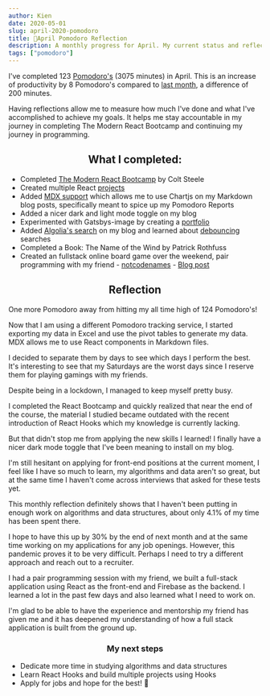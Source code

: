 ```yaml
---
author: Kien
date: 2020-05-01
slug: april-2020-pomodoro
title: 🍅April Pomodoro Reflection 
description: A monthly progress for April. My current status and reflection on my productivity, goals and achievements.
tags: ["pomodoro"]
---
```



<PomodoroChart/>


I've completed 123 [Pomodoro's](/022-pomodoro-technique/) (3075 minutes) in April. This is an increase of productivity by 8 Pomodoro's compared to [last month](/074-march-2020-pomodoro/), a difference of 200 minutes. 


Having reflections allow me to measure how much I've done and what I've accomplished to achieve my goals. It helps me stay accountable in my journey in completing The Modern React Bootcamp and continuing my journey in programming.

<PomodoroDonut/>

## <center> What I completed: </center>
- Completed [The Modern React Bootcamp](https://www.udemy.com/certificate/UC-05448a49-963b-4dfa-80bd-33fc4e02043c/) by Colt Steele
- Created multiple React <a href="https://www.kien.dev/projects/" target="_blank">projects</a>
- Added [MDX support](/075-mdx/) which allows me to use Chartjs on my Markdown blog posts, specifically meant to spice up my Pomodoro Reports
- Added a nicer dark and light mode toggle on my blog
- Experimented with Gatsbys-image by creating a [portfolio](/081-gatsby-image-optimization/)
- Added [Algolia's search](/082-Algolia-install/) on my blog and learned about [debouncing](/083-debouncing-algolia/) searches
- Completed a Book: The Name of the Wind by Patrick Rothfuss
- Created an fullstack online board game over the weekend, pair programming with my friend - [notcodenames](https://notcodenames.com/) - [Blog post](/088-notcodenames/)

## <center> Reflection </center>

One more Pomodoro away from hitting my all time high of 124 Pomodoro's!

Now that I am using a different Pomodoro tracking service, I started exporting my data in Excel and use the pivot tables to generate my data. MDX allows me to use React components in Markdown files.

I decided to separate them by days to see which days I perform the best. It's interesting to see that my Saturdays are the worst days since I reserve them for playing gamings with my friends.

Despite being in a lockdown, I managed to keep myself pretty busy. 

I completed the React Bootcamp and quickly realized that near the end of the course, the material I studied became outdated with the recent introduction of React Hooks which my knowledge is currently lacking.

But that didn't stop me from applying the new skills I learned! I finally have a nicer dark mode toggle that I've been meaning to install on my blog.

I'm still hesitant on applying for front-end positions at the current moment, I feel like I have so much to learn, my algorithms and data aren't so great, but at the same time I haven't come across interviews that asked for these tests yet.

This monthly reflection definitely shows that I haven't been putting in enough work on algorithms and data structures, about only 4.1% of my time has been spent there. 

I hope to have this up by 30% by the end of next month and at the same time working on my applications for any job openings. However, this pandemic proves it to be very difficult. Perhaps I need to try a different approach and reach out to a recruiter.

I had a pair programming session with my friend, we built a full-stack application using React as the front-end and Firebase as the backend. I learned a lot in the past few days and also learned what I need to work on.

I'm glad to be able to have the experience and mentorship my friend has given me and it has deepened my understanding of how a full stack application is built from the ground up. 

### <center> My next steps </center>
- Dedicate more time in studying algorithms and data structures
- Learn React Hooks and build multiple projects using Hooks
- Apply for jobs and hope for the best! 🤞










